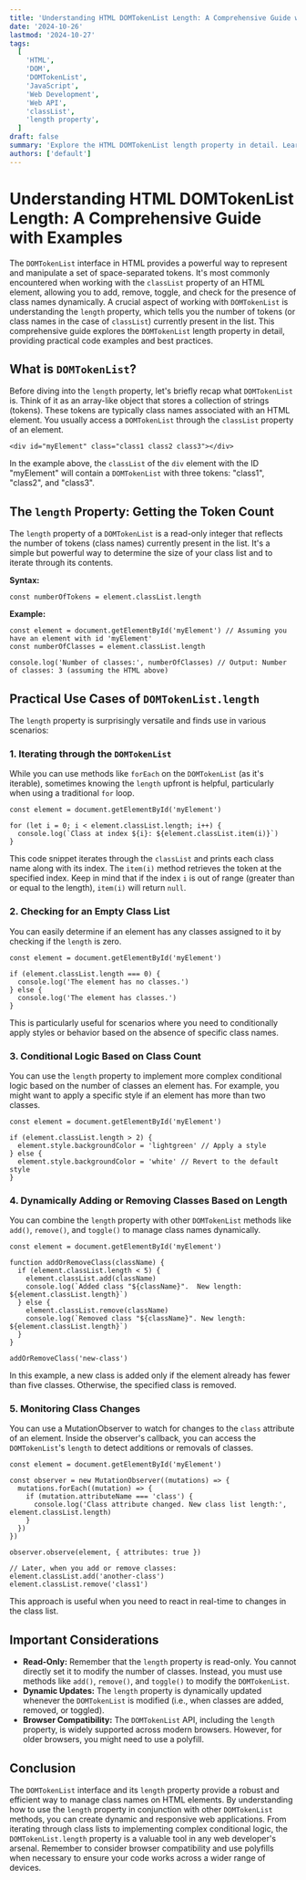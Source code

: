 ```yaml
---
title: 'Understanding HTML DOMTokenList Length: A Comprehensive Guide with Examples'
date: '2024-10-26'
lastmod: '2024-10-27'
tags:
  [
    'HTML',
    'DOM',
    'DOMTokenList',
    'JavaScript',
    'Web Development',
    'Web API',
    'classList',
    'length property',
  ]
draft: false
summary: 'Explore the HTML DOMTokenList length property in detail. Learn how to effectively use it to manage and manipulate class names on HTML elements with practical code examples and best practices.'
authors: ['default']
---
```


# Understanding HTML DOMTokenList Length: A Comprehensive Guide with Examples

The `DOMTokenList` interface in HTML provides a powerful way to represent and manipulate a set of space-separated tokens. It's most commonly encountered when working with the `classList` property of an HTML element, allowing you to add, remove, toggle, and check for the presence of class names dynamically. A crucial aspect of working with `DOMTokenList` is understanding the `length` property, which tells you the number of tokens (or class names in the case of `classList`) currently present in the list. This comprehensive guide explores the `DOMTokenList` length property in detail, providing practical code examples and best practices.

## What is `DOMTokenList`?

Before diving into the `length` property, let's briefly recap what `DOMTokenList` is. Think of it as an array-like object that stores a collection of strings (tokens). These tokens are typically class names associated with an HTML element. You usually access a `DOMTokenList` through the `classList` property of an element.

```plaintext
<div id="myElement" class="class1 class2 class3"></div>
```

In the example above, the `classList` of the `div` element with the ID "myElement" will contain a `DOMTokenList` with three tokens: "class1", "class2", and "class3".

## The `length` Property: Getting the Token Count

The `length` property of a `DOMTokenList` is a read-only integer that reflects the number of tokens (class names) currently present in the list. It's a simple but powerful way to determine the size of your class list and to iterate through its contents.

**Syntax:**

```plaintext
const numberOfTokens = element.classList.length
```

**Example:**

```plaintext
const element = document.getElementById('myElement') // Assuming you have an element with id 'myElement'
const numberOfClasses = element.classList.length

console.log('Number of classes:', numberOfClasses) // Output: Number of classes: 3 (assuming the HTML above)
```

## Practical Use Cases of `DOMTokenList.length`

The `length` property is surprisingly versatile and finds use in various scenarios:

### 1. Iterating through the `DOMTokenList`

While you can use methods like `forEach` on the `DOMTokenList` (as it's iterable), sometimes knowing the `length` upfront is helpful, particularly when using a traditional `for` loop.

```plaintext
const element = document.getElementById('myElement')

for (let i = 0; i < element.classList.length; i++) {
  console.log(`Class at index ${i}: ${element.classList.item(i)}`)
}
```

This code snippet iterates through the `classList` and prints each class name along with its index. The `item(i)` method retrieves the token at the specified index. Keep in mind that if the index `i` is out of range (greater than or equal to the length), `item(i)` will return `null`.

### 2. Checking for an Empty Class List

You can easily determine if an element has any classes assigned to it by checking if the `length` is zero.

```plaintext
const element = document.getElementById('myElement')

if (element.classList.length === 0) {
  console.log('The element has no classes.')
} else {
  console.log('The element has classes.')
}
```

This is particularly useful for scenarios where you need to conditionally apply styles or behavior based on the absence of specific class names.

### 3. Conditional Logic Based on Class Count

You can use the `length` property to implement more complex conditional logic based on the number of classes an element has. For example, you might want to apply a specific style if an element has more than two classes.

```plaintext
const element = document.getElementById('myElement')

if (element.classList.length > 2) {
  element.style.backgroundColor = 'lightgreen' // Apply a style
} else {
  element.style.backgroundColor = 'white' // Revert to the default style
}
```

### 4. Dynamically Adding or Removing Classes Based on Length

You can combine the `length` property with other `DOMTokenList` methods like `add()`, `remove()`, and `toggle()` to manage class names dynamically.

```plaintext
const element = document.getElementById('myElement')

function addOrRemoveClass(className) {
  if (element.classList.length < 5) {
    element.classList.add(className)
    console.log(`Added class "${className}".  New length: ${element.classList.length}`)
  } else {
    element.classList.remove(className)
    console.log(`Removed class "${className}". New length: ${element.classList.length}`)
  }
}

addOrRemoveClass('new-class')
```

In this example, a new class is added only if the element already has fewer than five classes. Otherwise, the specified class is removed.

### 5. Monitoring Class Changes

You can use a MutationObserver to watch for changes to the `class` attribute of an element. Inside the observer's callback, you can access the `DOMTokenList`'s `length` to detect additions or removals of classes.

```plaintext
const element = document.getElementById('myElement')

const observer = new MutationObserver((mutations) => {
  mutations.forEach((mutation) => {
    if (mutation.attributeName === 'class') {
      console.log('Class attribute changed. New class list length:', element.classList.length)
    }
  })
})

observer.observe(element, { attributes: true })

// Later, when you add or remove classes:
element.classList.add('another-class')
element.classList.remove('class1')
```

This approach is useful when you need to react in real-time to changes in the class list.

## Important Considerations

- **Read-Only:** Remember that the `length` property is read-only. You cannot directly set it to modify the number of classes. Instead, you must use methods like `add()`, `remove()`, and `toggle()` to modify the `DOMTokenList`.
- **Dynamic Updates:** The `length` property is dynamically updated whenever the `DOMTokenList` is modified (i.e., when classes are added, removed, or toggled).
- **Browser Compatibility:** The `DOMTokenList` API, including the `length` property, is widely supported across modern browsers. However, for older browsers, you might need to use a polyfill.

## Conclusion

The `DOMTokenList` interface and its `length` property provide a robust and efficient way to manage class names on HTML elements. By understanding how to use the `length` property in conjunction with other `DOMTokenList` methods, you can create dynamic and responsive web applications. From iterating through class lists to implementing complex conditional logic, the `DOMTokenList.length` property is a valuable tool in any web developer's arsenal. Remember to consider browser compatibility and use polyfills when necessary to ensure your code works across a wider range of devices.

